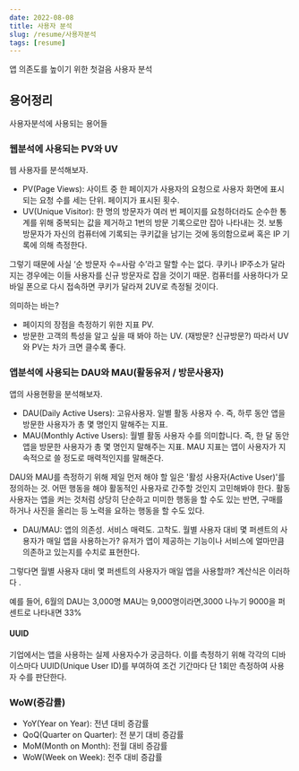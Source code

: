 ```yaml
---
date: 2022-08-08
title: 사용자 분석
slug: /resume/사용자분석
tags: [resume]
---
```


앱 의존도를 높이기 위한 첫걸음 사용자 분석

## 용어정리

사용자분석에 사용되는 용어들

### 웹분석에 사용되는 PV와 UV
웹 사용자를 분석해보자.
- PV(Page Views): 사이트 중 한 페이지가 사용자의 요청으로 사용자 화면에 표시되는 요청 수를 세는 단위. 페이지가 표시된 횟수. 
- UV(Unique Visitor): 한 명의 방문자가 여러 번 페이지를 요청하더라도 순수한 통계를 위해 중복되는 값을 제거하고 1번의 방문 기록으로만 잡아 나타내는 것. 보통 방문자가 자신의 컴퓨터에 기록되는 쿠키값을 남기는 것에 동의함으로써 혹은 IP 기록에 의해 측정한다.

그렇기 때문에 사실 ‘순 방문자 수=사람 수’라고 말할 수는 없다. 쿠키나 IP주소가 달라지는 경우에는 이들 사용자를 신규 방문자로 잡을 것이기 때문. 컴퓨터를 사용하다가 모바일 폰으로 다시 접속하면 쿠키가 달라져 2UV로 측정될 것이다.

의미하는 바는? 
- 페이지의 장점을 측정하기 위한 지표 PV. 
- 방문한 고객의 특성을 알고 싶을 때 봐야 하는 UV. (재방문? 신규방문?)
따라서 UV와 PV는 차가 크면 클수록 좋다.


### 앱분석에 사용되는 DAU와 MAU(활동유저 / 방문사용자)
앱의 사용현황을 분석해보자.
- DAU(Daily Active Users): 고유사용자. 일별 활동 사용자 수. 즉, 하루 동안 앱을 방문한 사용자가 총 몇 명인지 말해주는 지표.
- MAU(Monthly Active Users): 월별 활동 사용자 수를 의미합니다. 즉, 한 달 동안 앱을 방문한 사용자가 총 몇 명인지 말해주는 지표. MAU 지표는 앱이 사용자가 지속적으로 쓸 정도로 매력적인지를 말해준다.

DAU와 MAU를 측정하기 위해 제일 먼저 해야 할 일은 '활성 사용자(Active User)'를 정의하는 것. 어떤 행동을 해야 활동적인 사용자로 간주할 것인지 고민해봐야 한다. 활동 사용자는 앱을 켜는 것처럼 상당히 단순하고 미미한 행동을 할 수도 있는 반면, 구매를 하거나 사진을 올리는 등 노력을 요하는 행동을 할 수도 있다.

- DAU/MAU: 앱의 의존성. 서비스 매력도. 고착도. 월별 사용자 대비 몇 퍼센트의 사용자가 매일 앱을 사용하는가? 유저가 앱이 제공하는 기능이나 서비스에 얼마만큼 의존하고 있는지를 수치로 표현한다.

그렇다면 월별 사용자 대비 몇 퍼센트의 사용자가 매일 앱을 사용할까? 계산식은 이러하다 .

예를 들어, 6월의 DAU는 3,000명 MAU는 9,000명이라면,3000 나누기 9000을 퍼센트로 나타내면 33%

#### UUID
기업에서는 앱을 사용하는 실제 사용자수가 궁금하다. 이를 측정하기 위해 각각의 디바이스마다 UUID(Unique User ID)를 부여하여 조건 기간마다 단 1회만 측정하여 사용자 수를 판단한다. 

### WoW(증감률)
- YoY(Year on Year): 전년 대비 증감률
- QoQ(Quarter on Quarter): 전 분기 대비 증감률
- MoM(Month on Month): 전월 대비 증감률
- WoW(Week on Week): 전주 대비 증감률


